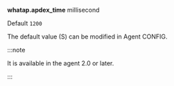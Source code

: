 **whatap.apdex_time** <span class='type'>millisecond</span>

Default `1200`

The default value (S) can be modified in Agent CONFIG.


<Javaapdexdesc /> 

:::note

It is available in the agent 2.0 or later.

:::
